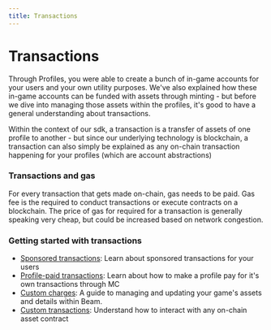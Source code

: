 ```yaml
---
title: Transactions
---
```


# Transactions

Through Profiles, you were able to create a bunch of in-game accounts for your users and your own utility purposes. We've also explained how these in-game accounts can be funded with assets through minting - but before we dive into managing those assets within the profiles, it's good to have a general understanding about transactions.

Within the context of our sdk, a transaction is a transfer of assets of one profile to another - but since our underlying technology is blockchain, a transaction can also simply be explained as any on-chain transaction happening for your profiles (which are account abstractions)

### Transactions and gas

For every transaction that gets made on-chain, gas needs to be paid. Gas fee is the required to conduct transactions or execute contracts on a blockchain. The price of gas for required for a transaction is generally speaking very cheap, but could be increased based on network congestion.

### Getting started with transactions

- [Sponsored transactions](/service/transactions/sponsored-transactions): Learn about sponsored transactions for your users
- [Profile-paid transactions](/service/transactions/profile-paid-transactions): Learn about how to make a profile pay for it's own transactions through MC
- [Custom charges](/service/transactions/custom-charges): A guide to managing and updating your game's assets and details within Beam.
- [Custom transactions](/service/transactions/custom-transactions): Understand how to interact with any on-chain asset contract
